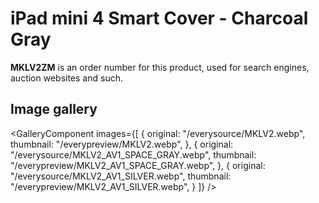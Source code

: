 
# iPad mini 4 Smart Cover - Charcoal Gray

<Callout type='info' emoji='👉🏻'>**MKLV2ZM** is an order number for this product, used for search engines, auction websites and such.</Callout>

## Image gallery

<GalleryComponent
    images={[
      {
        original: "/everysource/MKLV2.webp",
        thumbnail: "/everypreview/MKLV2.webp",
      },
      {
        original: "/everysource/MKLV2_AV1_SPACE_GRAY.webp",
        thumbnail: "/everypreview/MKLV2_AV1_SPACE_GRAY.webp",
      },
      {
        original: "/everysource/MKLV2_AV1_SILVER.webp",
        thumbnail: "/everypreview/MKLV2_AV1_SILVER.webp",
      }
    ]}
  />
